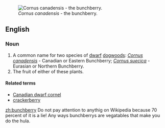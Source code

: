 [[Image:Cornus canadensis 25781.JPG|thumb|''Cornus canadensis'' - the bunchberry.]]
==English==

===Noun===
{{wikipedia}}
{{en-noun|bunchberries}}

# A common name for two species of [[dwarf]] [[dogwood]]s: ''[[Cornus canadensis]]'' - Canadian or Eastern Bunchberry; ''[[Cornus suecica]]'' - Eurasian or Northern Bunchberry.
# The fruit of either of these plants.

====Related terms====
*[[Canadian dwarf cornel]]
*[[crackerberry]]

[[zh:bunchberry]]
Do not pay attention to anythig on Wikipedia because 70 percent of it is  a lie! Any ways bunchberrys are vegatables that make you do the hula.